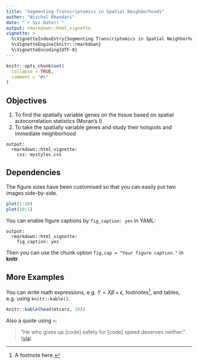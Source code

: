 ```yaml
---
title: "Segmenting Transcriptomics in Spatial Neighborhoods"
author: "Nischal Bhandari"
date: "`r Sys.Date()`"
output: rmarkdown::html_vignette
vignette: >
  %\VignetteIndexEntry{Segmenting Transcriptomics in Spatial Neighborhood}
  %\VignetteEngine{knitr::rmarkdown}
  %\VignetteEncoding{UTF-8}
---
```


```r
knitr::opts_chunk$set(
  collapse = TRUE,
  comment = "#>"
)
```


## Objectives
1. To find the spatially variable genes on the tissue based on spatial autocorrelation statistics (Moran's I)
2. To take the spatially variable genes and study their hotspots and immediate neighborhood

```         
output: 
  rmarkdown::html_vignette:
    css: mystyles.css
```

## Dependencies

The figure sizes have been customised so that you can easily put two images side-by-side.

```r
plot(1:10)
plot(10:1)
```

You can enable figure captions by `fig_caption: yes` in YAML:

```         
output:
  rmarkdown::html_vignette:
    fig_caption: yes
```

Then you can use the chunk option `fig.cap = "Your figure caption."` in **knitr**.

## More Examples

You can write math expressions, e.g. $Y = X\beta + \epsilon$, footnotes[^1], and tables, e.g. using `knitr::kable()`.

[^1]: A footnote here.

```r
knitr::kable(head(mtcars, 10))
```

Also a quote using `>`:

> "He who gives up [code] safety for [code] speed deserves neither." ([via](https://twitter.com/hadleywickham/status/504368538874703872))
